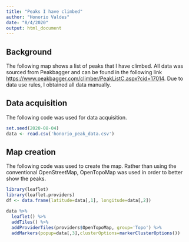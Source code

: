 ```yaml
---
title: "Peaks I have climbed"
author: "Honorio Valdes"
date: "8/4/2020"
output: html_document
---
```


## Background

The following map shows a list of peaks that I have climbed. All data was sourced from Peakbagger and can be found in the following link <https://www.peakbagger.com/climber/PeakListC.aspx?cid=17014>. Due to data use rules, I obtained all data manually.

## Data acquisition
The following code was used for data acquisition.

```r
set.seed(2020-08-04)
data <- read.csv('honorio_peak_data.csv')
```

## Map creation

The following code was used to create the map. Rather than using the conventional OpenStreetMap, OpenTopoMap was used in order to better show the peaks.
```r
library(leaflet)
library(leaflet.providers)
df <- data.frame(latitude=data[,1], longitude=data[,2])

data %>% 
  leaflet() %>% 
  addTiles() %>% 
  addProviderTiles(providers$OpenTopoMap, group='Topo') %>%
  addMarkers(popup=data[,3],clusterOptions=markerClusterOptions())

```
